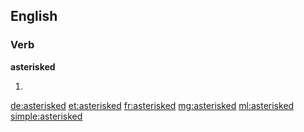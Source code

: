 ==English==

===Verb===
'''asterisked'''

# {{en-past of|asterisk}}

[[de:asterisked]]
[[et:asterisked]]
[[fr:asterisked]]
[[mg:asterisked]]
[[ml:asterisked]]
[[simple:asterisked]]